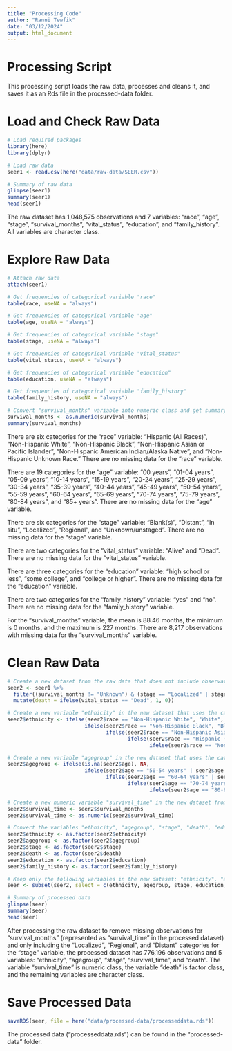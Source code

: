 ---
title: "Processing Code"
author: "Ranni Tewfik"
date: "03/12/2024"
output: html_document
---


# Processing Script

This processing script loads the raw data, processes and cleans it, and saves it as an Rds file in the processed-data folder.


# Load and Check Raw Data

```{r}
# Load required packages
library(here)
library(dplyr)

# Load raw data
seer1 <- read.csv(here("data/raw-data/SEER.csv"))

# Summary of raw data
glimpse(seer1)
summary(seer1)
head(seer1)
```


The raw dataset has 1,048,575 observations and 7 variables: "race", "age", "stage", "survival_months", "vital_status", "education", and "family_history". All variables are character class.


# Explore Raw Data

```{r}
# Attach raw data
attach(seer1)

# Get frequencies of categorical variable "race"
table(race, useNA = "always")

# Get frequencies of categorical variable "age" 
table(age, useNA = "always")

# Get frequencies of categorical variable "stage" 
table(stage, useNA = "always")

# Get frequencies of categorical variable "vital_status" 
table(vital_status, useNA = "always")

# Get frequencies of categorical variable "education" 
table(education, useNA = "always")

# Get frequencies of categorical variable "family_history" 
table(family_history, useNA = "always")

# Convert "survival_months" variable into numeric class and get summary of the variable
survival_months <- as.numeric(survival_months)
summary(survival_months)
```


There are six categories for the "race" variable: "Hispanic (All Races)", "Non-Hispanic White", "Non-Hispanic Black", "Non-Hispanic Asian or Pacific Islander", "Non-Hispanic American Indian/Alaska Native", and "Non-Hispanic Unknown Race." There are no missing data for the "race" variable.

There are 19 categories for the "age" variable: "00 years", "01-04 years", "05-09 years", "10-14 years", "15-19 years", "20-24 years", "25-29 years", "30-34 years", "35-39 years", "40-44 years", "45-49 years", "50-54 years", "55-59 years", "60-64 years", "65-69 years", "70-74 years", "75-79 years", "80-84 years", and "85+ years". There are no missing data for the "age" variable. 

There are six categories for the "stage" variable: "Blank(s)", "Distant", "In situ", "Localized", "Regional", and "Unknown/unstaged". There are no missing data for the "stage" variable.

There are two categories for the "vital_status" variable: "Alive" and "Dead". There are no missing data for the "vital_status" variable.

There are three categories for the "education" variable: "high school or less", "some college", and "college or higher". There are no missing data for the "education" variable.

There are two categories for the "family_history" variable: "yes" and "no". There are no missing data for the "family_history" variable.

For the "survival_months" variable, the mean is 88.46 months, the minimum is 0 months, and the maximum is 227 months. There are 8,217 observations with missing data for the "survival_months" variable.


# Clean Raw Data

```{r}
# Create a new dataset from the raw data that does not include observations with missing data for "survival_months"; includes only "Localized", "Regional", and "Distant" categories for "stage"; and creates a new "death" variable from "vital_status" in which "death" = 1 if "vital_status" = "Dead" and "death" = 0 if "vital_status" = "Alive"
seer2 <- seer1 %>% 
  filter((survival_months != "Unknown") & (stage == "Localized" | stage == "Regional" | stage == "Distant")) %>%
  mutate(death = ifelse(vital_status == "Dead", 1, 0))

# Create a new variable "ethnicity" in the new dataset that uses the categories in the "race" variable and groups them into five new categories: "White", "Black", "Asian", "Hispanic", and "Other"
seer2$ethnicity <- ifelse(seer2$race == "Non-Hispanic White", "White", 
                         ifelse(seer2$race == "Non-Hispanic Black", "Black", 
                                ifelse(seer2$race == "Non-Hispanic Asian or Pacific Islander", "Asian", 
                                       ifelse(seer2$race == "Hispanic (All Races)", "Hispanic", 
                                              ifelse(seer2$race == "Non-Hispanic American Indian/Alaska Native" | seer2$race == "Non-Hispanic Unknown Race", "Other", NA)))))

# Create a new variable "agegroup" in the new dataset that uses the categories in the "age" variable and groups them into five new categories: "0-49 years", "50-59 years", "60-69 years", "70-79 years", and "80+ years"
seer2$agegroup <- ifelse(is.na(seer2$age), NA,
                         ifelse(seer2$age == "50-54 years" | seer2$age == "55-59 years", "50-59 years",
                                ifelse(seer2$age == "60-64 years" | seer2$age == "65-69 years", "60-69 years",
                                       ifelse(seer2$age == "70-74 years" | seer2$age == "75-79 years", "70-79 years",
                                              ifelse(seer2$age == "80-84 years" | seer2$age == "85+ years", "80+ years", "0-49 years")))))

# Create a new numeric variable "survival_time" in the new dataset from the variable "survival_months"
seer2$survival_time <- seer2$survival_months
seer2$survival_time <- as.numeric(seer2$survival_time)

# Convert the variables "ethnicity", "agegroup", "stage", "death", "education", and "family_history" to factor class
seer2$ethnicity <- as.factor(seer2$ethnicity)
seer2$agegroup <- as.factor(seer2$agegroup)
seer2$stage <- as.factor(seer2$stage)
seer2$death <- as.factor(seer2$death)
seer2$education <- as.factor(seer2$education)
seer2$family_history <- as.factor(seer2$family_history)

# Keep only the following variables in the new dataset: "ethnicity", "agegroup", "stage", "education", "family_history", "survival_time",  and "death"
seer <- subset(seer2, select = c(ethnicity, agegroup, stage, education, family_history, survival_time, death))

# Summary of processed data
glimpse(seer)
summary(seer)
head(seer)
```


After processing the raw dataset to remove missing observations for "survival_months" (represented as "survival_time" in the processed dataset) and only including the "Localized", "Regional", and "Distant" categories for the "stage" variable, the processed dataset has 776,196 observations and 5 variables: "ethnicity", "agegroup", "stage", "survival_time", and "death". The variable "survival_time" is numeric class, the variable "death" is factor class, and the remaining variables are character class.


# Save Processed Data

```{r}
saveRDS(seer, file = here("data/processed-data/processeddata.rds"))
```


The processed data ("processeddata.rds") can be found in the "processed-data" folder.

